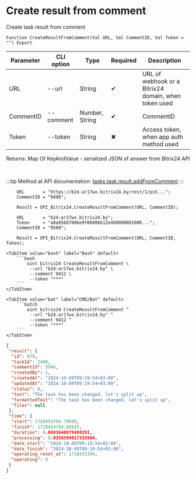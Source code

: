 ﻿---
sidebar_position: 7
---


# Create result from comment
 Create task result from comment



`Function CreateResultFromComment(Val URL, Val CommentID, Val Token = "") Export`

  | Parameter | CLI option | Type | Required | Description |
  |-|-|-|-|-|
  | URL | --url | String | &#x2714; | URL of webhook or a Bitrix24 domain, when token used |
  | CommentID | --comment | Number, String | &#x2714; | CommentID |
  | Token | --token | String | &#x2716; | Access token, when app auth method used |

  
  Returns:  Map Of KeyAndValue - serialized JSON of answer from Bitrix24 API

<br/>

:::tip
Method at API documentation: [tasks.task.result.addFromComment](https://dev.1c-bitrix.ru/rest_help/tasks/task/tasks/tasks_task_result_addFromComment.php)
:::
<br/>


```bsl title="1C:Enterprise/OneScript code example"
    URL       = "https://b24-ar17wx.bitrix24.by/rest/1/ps5...";
    CommentID = "9498";

    Result = OPI_Bitrix24.CreateResultFromComment(URL, CommentID);

    URL       = "b24-ar17wx.bitrix24.by";
    Token     = "a8e65667006e9f06006b12e400000001000...";
    CommentID = "9500";

    Result = OPI_Bitrix24.CreateResultFromComment(URL, CommentID, Token);
```
 

 <Tabs>
  
    <TabItem value="bash" label="Bash" default>
        ```bash
            oint bitrix24 CreateResultFromComment \
             --url "b24-ar17wx.bitrix24.by" \
             --comment 9412 \
             --token "***"
        ```
    </TabItem>
  
    <TabItem value="bat" label="CMD/Bat" default>
        ```batch
            oint bitrix24 CreateResultFromComment ^
             --url "b24-ar17wx.bitrix24.by" ^
             --comment 9412 ^
             --token "***"
        ```
    </TabItem>
</Tabs>


```json title="Result"
{
 "result": {
  "id": 870,
  "taskId": 2400,
  "commentId": 5946,
  "createdBy": 1,
  "createdAt": "2024-10-09T09:19:54+03:00",
  "updatedAt": "2024-10-09T09:19:54+03:00",
  "status": 0,
  "text": "The task has been changed, let's split up",
  "formattedText": "The task has been changed, let's split up",
  "files": null
 },
 "time": {
  "start": 1728454794.79609,
  "finish": 1728454794.85645,
  "duration": 0.0603640079498291,
  "processing": 0.0350399017333984,
  "date_start": "2024-10-09T09:19:54+03:00",
  "date_finish": "2024-10-09T09:19:54+03:00",
  "operating_reset_at": 1728455394,
  "operating": 0
 }
}
```
